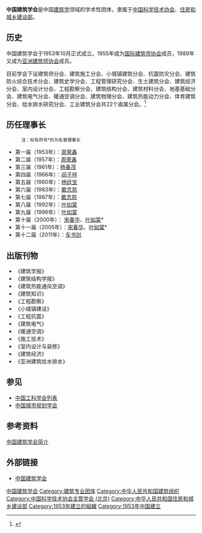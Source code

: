 {{Infobox Organization
|name             = 中国建筑学会<br/>The Architectural Society of China
|abbreviation     = ASC
|formation        = 1953年10月
|type             = 学术性团体
|status           = 
|headquarters     = 
|location         = <!-- 组织所在地 -->
|region_served    = [[中国大陆|中国大陆]]
|membership       = <!-- 成员资格（如：个人成员，团体成员等） -->
|language         = [[中文|中文]]
|leader_title     = 理事长
|leader_name      = 车书剑
|parent_organization = [[中国科学技术协会|中国科学技术协会]]、[[住房和城乡建设部|住房和城乡建设部]]
|affiliations     = <!-- 附属或分支组织 -->
|website          = [http://www.chinaasc.org/ 中国建筑学会]
}}

'''中国建筑学会'''是中国[[建筑学|建筑学]]领域的学术性团体，隶属于[[中国科学技术协会|中国科学技术协会]]、[[住房和城乡建设部|住房和城乡建设部]]。

== 历史 ==
中国建筑学会于1953年10月正式成立。1955年成为[[国际建筑师协会|国际建筑师协会]]成员，1989年又成为[[亚洲建筑师协会|亚洲建筑师协会]]成员。

目前学会下设建筑师分会、建筑施工分会、小城镇建筑分会、抗震防灾分会、建筑防火综合技术分会、建筑史学分会、工程管理研究分会、生土建筑分会、建筑经济分会、室内设计分会、工程勘察分会、建筑结构分会、建筑材料分会、地基基础分会、建筑电气分会、暖通空调分会、建筑物理分会、建筑热能动力分会、体育建筑分会、给水排水研究分会、工业建筑分会共22个直属分会。<ref>{{cite web|url=http://www.chinaasc.org/about/about.aspx|title=学会简介|publisher=中国建筑学会|deadurl=yes|archiveurl=https://web.archive.org/web/20110427032812/http://www.chinaasc.org/about/about.aspx|archivedate=2011-04-27|accessdate=2011-01-04}}</ref>

== 历任理事长 ==
:<small>注：标有符号*的为名誉理事长</small>
* 第一届（1953年）：[[周荣鑫|周荣鑫]]
* 第二届（1957年）：[[周荣鑫|周荣鑫]]
* 第三届（1961年）：[[杨春茂|杨春茂]]
* 第四届（1966年）：[[阎子祥|阎子祥]]
* 第五届（1980年）：[[杨廷宝|杨廷宝]]
* 第六届（1983年）：[[戴念慈|戴念慈]]
* 第七届（1987年）：[[戴念慈|戴念慈]]
* 第八届（1992年）：[[叶如棠|叶如棠]]
* 第九届（1996年）：[[叶如棠|叶如棠]]
* 第十届（2000年）： [[宋春华_(1940年)|宋春华]]、[[叶如棠|叶如棠]]*
* 第十一届（2005年）：[[宋春华_(1940年)|宋春华]]、[[叶如棠|叶如棠]]*
* 第十二届（2011年）：[[车书剑|车书剑]]

== 出版刊物 ==
* 《建筑学报》
* 《建筑结构学报》
* 《建筑热能通风空调》
* 《建筑知识》
* 《工程勘察》
* 《小城镇建设》
* 《工程抗震》
* 《建筑电气》
* 《暖通空调》
* 《施工技术》
* 《室内设计与装修》
* 《建筑经济》
* 《亚洲建筑给水排水》

== 参见 ==
* [[中国工科学会列表|中国工科学会列表]]
* [[中国城市规划学会|中国城市规划学会]]

== 参考资料 ==
{{reflist}}
[https://web.archive.org/web/20150415013200/http://www.chinaasc.org/html/zoujinxuehui/xuehuijianjie/20070419/16.html 中国建筑学会简介]

== 外部链接 ==
* [http://www.chinaasc.org/ 中国建筑学会]

{{Authority control}}
[[Category:中国建筑学会|]]
[[Category:建筑专业团体|Category:建筑专业团体]]
[[Category:中华人民共和国建筑组织|Category:中华人民共和国建筑组织]]
[[Category:中国科学技术协会主管学会_(北京)|Category:中国科学技术协会主管学会 (北京)]]
[[Category:中华人民共和国住房和城乡建设部|Category:中华人民共和国住房和城乡建设部]]
[[Category:1953年建立的組織|Category:1953年建立的組織]]
[[Category:1953年中国建立|Category:1953年中国建立]]